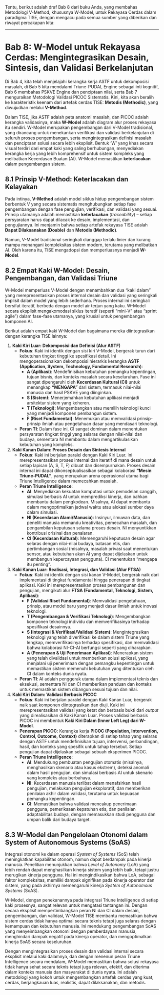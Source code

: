 Tentu, berikut adalah draf Bab 8 dari buku Anda, yang membahas Metodologi V-Method, khususnya W-Model, untuk Rekayasa Cerdas dalam paradigma TISE, dengan mengacu pada semua sumber yang diberikan dan riwayat percakapan kita:

---

# **Bab 8: W-Model untuk Rekayasa Cerdas: Mengintegrasikan Desain, Sintesis, dan Validasi Berkelanjutan**

Di Bab 4, kita telah menjelajahi kerangka kerja ASTF untuk dekomposisi masalah, di Bab 5 kita mendalami Triune-PUDAL Engine sebagai inti kognitif, Bab 6 membahas PSKVE Engine dan penciptaan nilai, serta Bab 7 menguraikan Metodologi Validasi PICOC Sistematis. Kini, kita akan beralih ke karakteristik keenam dari artefak cerdas TISE: **Metodis (Methodic)**, yang diwujudkan melalui **V-Method**.

Dalam TISE, jika ASTF adalah peta anatomi masalah, dan PICOC adalah kerangka validasinya, maka **W-Model** adalah diagram alur proses rekayasa itu sendiri. W-Model merupakan pengembangan dari V-Model tradisional, yang dirancang untuk menekankan verifikasi dan validasi berkelanjutan di seluruh proses pengembangan, serta mengintegrasikan definisi masalah dan penciptaan solusi secara lebih eksplisit. Bentuk 'W' yang khas secara visual terdiri dari empat kaki yang saling berhubungan, menyediakan kerangka kerja yang lebih komprehensif untuk sistem kompleks yang melibatkan Kecerdasan Buatan (AI). W-Model memastikan **keterlacakan** dalam pengembangan sistem.

## **8.1 Prinsip V-Method: Keterlacakan dan Kelayakan**

Pada intinya, **V-Method** adalah model siklus hidup pengembangan sistem berbentuk V yang secara sistematis menghubungkan setiap fase pengembangan dengan fase pengujian, verifikasi, dan validasi yang sesuai. Prinsip utamanya adalah memastikan **keterlacakan** (*traceability*) – setiap persyaratan harus dapat dilacak ke desain, implementasi, dan pengujiannya. Ini menjamin bahwa setiap artefak rekayasa TISE adalah **Dapat Dilaksanakan (Doable)** dan **Metodis (Methodic)**.

Namun, V-Model tradisional seringkali dianggap terlalu linier dan kurang mampu menangani kompleksitas sistem modern, terutama yang melibatkan AI. Oleh karena itu, TISE mengadopsi dan memperluasnya menjadi **W-Model**.

## **8.2 Empat Kaki W-Model: Desain, Pengembangan, dan Validasi Triune**

W-Model memperluas V-Model dengan menambahkan dua "kaki dalam" yang merepresentasikan proses internal desain dan validasi yang seringkali implisit dalam model yang lebih sederhana. Proses internal ini seringkali bersifat iteratif, berbeda dengan model air terjun yang kaku. W-Model secara eksplisit mengakomodasi siklus iteratif (seperti "mini-V" atau "sprint agile") dalam fase-fase utamanya, yang krusial untuk pengembangan komponen AI.

Berikut adalah empat kaki W-Model dan bagaimana mereka diintegrasikan dengan kerangka TISE lainnya:

1.  **Kaki Kiri Luar: Dekomposisi dan Definisi (Alur ASTF)**
    *   **Fokus**: Kaki ini identik dengan sisi kiri V-Model, bergerak turun dari kebutuhan tingkat tinggi ke spesifikasi detail. Ini mengoperasionalkan dekomposisi hierarkis kerangka **ASTF (Application, System, Technology, Fundamental Research)**:
        *   **A (Aplikasi)**: Mendefinisikan kebutuhan pemangku kepentingan, tujuan bisnis, dan konteks masalah secara keseluruhan. Fase ini sangat dipengaruhi oleh **Kecerdasan Kultural (CI)** untuk menangkap **"MENGAPA"** dari sistem, termasuk nilai-nilai manusia dan hasil PSKVE yang diinginkan.
        *   **S (Sistem)**: Menerjemahkan kebutuhan aplikasi menjadi arsitektur sistem yang koheren.
        *   **T (Teknologi)**: Mengembangkan atau memilih teknologi kunci yang menjadi komponen pembangun sistem.
        *   **F (Riset Fundamental)**: Menemukan atau memvalidasi prinsip-prinsip ilmiah atau pengetahuan dasar yang mendasari teknologi.
    *   **Peran TI**: Dalam fase ini, CI sangat dominan dalam menentukan persyaratan tingkat tinggi yang selaras dengan nilai-nilai dan budaya, sementara NI membantu dalam mengartikulasikan kebutuhan yang kompleks.

2.  **Kaki Kanan Dalam: Proses Desain dan Sintesis Internal**
    *   **Fokus**: Kaki ini berjalan paralel dengan Kaki Kiri Luar. Ini merepresentasikan proses internal dan iteratif di mana desain untuk setiap lapisan (A, S, T, F) dibuat dan disempurnakan. Proses desain internal ini dapat dikonseptualisasikan sebagai kolaborasi **"Mesin Triune-PUDAL"**, yang merupakan arena operasional utama bagi Triune Intelligence dalam memecahkan masalah.
    *   **Peran Triune Intelligence**:
        *   **AI**: Menyediakan kekuatan komputasi untuk pemodelan canggih, simulasi berbasis AI untuk memprediksi kinerja, dan bahkan membantu dalam pengkodean. Misalnya, AI dapat membantu dalam mengoptimalkan jadwal waktu atau alokasi sumber daya dalam simulasi.
        *   **NI (Kecerdasan Alami/Manusia)**: Insinyur, ilmuwan data, dan peneliti manusia memandu kreativitas, pemecahan masalah, dan pengambilan keputusan selama proses desain. NI menyuntikkan kontribusi orisinal dan penalaran.
        *   **CI (Kecerdasan Kultural)**: Memengaruhi keputusan desain agar selaras dengan nilai-nilai budaya, batasan etis, dan pertimbangan sosial (misalnya, masalah privasi saat menentukan sensor, atau kebutuhan akan AI yang dapat dijelaskan untuk membangun kepercayaan pengguna). CI menentukan "mengapa itu penting".

3.  **Kaki Kanan Luar: Realisasi, Integrasi, dan Validasi (Alur FTSA)**
    *   **Fokus**: Kaki ini identik dengan sisi kanan V-Model, bergerak naik dari implementasi di tingkat fundamental hingga penerapan di tingkat aplikasi. Kaki ini merepresentasikan proses pembangunan dan pengujian, mengikuti alur **FTSA (Fundamental, Teknologi, Sistem, Aplikasi)**:
        *   **F (Validasi Riset Fundamental)**: Memvalidasi pengetahuan, prinsip, atau model baru yang menjadi dasar ilmiah untuk inovasi teknologi.
        *   **T (Pengembangan & Verifikasi Teknologi)**: Mengembangkan komponen teknologi individu dan memverifikasinya terhadap spesifikasi desainnya.
        *   **S (Integrasi & Verifikasi/Validasi Sistem)**: Mengintegrasikan teknologi yang telah diverifikasi ke dalam sistem Triune yang lengkap, memverifikasinya terhadap spesifikasi, dan memvalidasi bahwa kolaborasi NI-CI-AI berfungsi seperti yang diharapkan.
        *   **A (Penerapan & Uji Penerimaan Aplikasi)**: Menerapkan sistem yang telah divalidasi untuk memberikan solusi aplikasi, yang menjalani uji penerimaan dengan pemangku kepentingan untuk memastikan sistem memenuhi kebutuhan yang ditentukan oleh CI dalam konteks dunia nyata.
    *   **Peran TI**: AI adalah penggerak utama dalam implementasi teknis dan eksekusi, sementara NI dan CI memberikan panduan dan konteks untuk memastikan sistem dibangun sesuai tujuan dan nilai.

4.  **Kaki Kiri Dalam: Validasi Berbasis PICOC**
    *   **Fokus**: Kaki ini berjalan paralel dengan Kaki Kanan Luar, bergerak naik saat komponen diintegrasikan dan diuji. Kaki ini merepresentasikan validasi yang ketat dan berbasis bukti dari *output* yang direalisasikan di Kaki Kanan Luar. Proses validasi berbasis PICOC ini membentuk **Kaki Kiri Dalam (Inner Left Leg) dari W-Model**.
    *   **Penerapan PICOC**: Kerangka kerja **PICOC (Population, Intervention, Control, Outcome, Context)** diterapkan di setiap tahap yang selaras dengan ASTF untuk mendefinisikan tujuan, intervensi, perbandingan, hasil, dan konteks yang spesifik untuk tahap tersebut. Setiap pengujian dapat dijelaskan sebagai sebuah eksperimen PICOC.
    *   **Peran Triune Intelligence**:
        *   **AI**: Mendukung pembuatan pengujian otomatis (misalnya, menghasilkan skenario atau kasus ekstrem), deteksi anomali dalam hasil pengujian, dan simulasi berbasis AI untuk skenario yang kompleks atau berbahaya.
        *   **NI**: Kecerdasan manusia terlibat dalam menafsirkan hasil pengujian, melakukan pengujian eksploratif, dan memberikan penilaian akhir dalam validasi, terutama untuk kepuasan pemangku kepentingan.
        *   **CI**: Memastikan bahwa validasi mencakup penerimaan pengguna, pemeriksaan kepatuhan etis, dan penilaian adaptabilitas budaya, dengan memasukkan studi pengguna dan umpan balik dari budaya target.

## **8.3 W-Model dan Pengelolaan Otonomi dalam System of Autonomous Systems (SoAS)**

Integrasi otonomi ke dalam operasi *System of Systems* (SoS) telah meningkatkan kapabilitas otonom, namun dapat berdampak pada kinerja manusia. Penelitian menunjukkan bahwa *Level of Autonomy* (LoA) yang lebih rendah dapat menghasilkan kinerja sistem yang lebih baik, tetapi justru merugikan kinerja pengguna. Hal ini mengindikasikan bahwa LoA, sebagai faktor kompleksitas, memiliki dampak signifikan pada kinerja operator dan sistem, yang pada akhirnya memengaruhi kinerja *System of Autonomous Systems* (SoAS).

W-Model, dengan penekanannya pada integrasi Triune Intelligence di setiap kaki prosesnya, sangat relevan untuk mengatasi tantangan ini. Dengan secara eksplisit mempertimbangkan peran NI dan CI dalam desain, pengembangan, dan validasi, W-Model TISE membantu memastikan bahwa sistem cerdas tidak hanya optimal secara teknis tetapi juga selaras dengan kemampuan dan kebutuhan manusia. Ini mendukung pengembangan SoAS yang menyeimbangkan otonomi dengan pemberdayaan manusia, menghindari dampak negatif pada kinerja operator, dan mengoptimalkan kinerja SoAS secara keseluruhan.

Dengan mengintegrasikan proses desain dan validasi internal secara eksplisit melalui kaki dalamnya, dan dengan menenun peran Triune Intelligence secara mendalam, W-Model memastikan bahwa solusi rekayasa tidak hanya sehat secara teknis tetapi juga relevan, efektif, dan diterima dalam konteks manusia dan masyarakat di dunia nyata. Ini adalah metodologi yang kokoh untuk mengembangkan artefak cerdas yang kuat, cerdas, berjangkauan luas, realistis, dapat dilaksanakan, dan metodis.

---